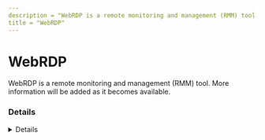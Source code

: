 ```yaml
---
description = "WebRDP is a remote monitoring and management (RMM) tool. More information will be added as it becomes available."
title = "WebRDP"
---
```




# WebRDP

WebRDP is a remote monitoring and management (RMM) tool. More information will be added as it becomes available.

### Details
<Details author={""}
         category={""}
         created={""}
         website={""}
         lastModified={"2/14/2024"}
         privileges={""}
         free={ false }
         verification={ false }
/>

#### Installation Paths
<Card code={ ["webrdp.exe"] }/>





### Forensic Artifacts




#### Network Artifacts
<EuiSpacer size="xl"/>
<NetworkArtifactsTable data={ [{"Description": "Known remote domains", "Domains": ["user_managed", "github.com/Mikej81/WebRDP"], "Ports": []}] }/>




### Detections
- Detects potential network activity of WebRDP RMM tool
  - [Sigma Rule](https://github.com/magicsword-io/LOLRMM/blob/main/detections/sigma/webrdp_network_sigma.yml)
- Detects potential processes activity of WebRDP RMM tool
  - [Sigma Rule](https://github.com/magicsword-io/LOLRMM/blob/main/detections/sigma/webrdp_processes_sigma.yml)

### References
- [github.com/Mikej81/WebRDP](github.com/Mikej81/WebRDP)

